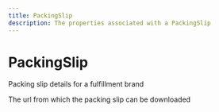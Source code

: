 ```yaml
---
title: PackingSlip
description: The properties associated with a PackingSlip
---
```


PackingSlip
===============================================
Packing slip details for a fulfillment brand

<Reference>
  <Field name="url" type="string" nullable={true}>
    <Description>
      The url from which the packing slip can be downloaded
    </Description>
  </Field>
</Reference>